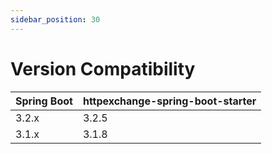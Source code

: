 ```yaml
---
sidebar_position: 30
---
```


# Version Compatibility

| Spring Boot | httpexchange-spring-boot-starter |
|-------------|----------------------------------|
| 3.2.x       | 3.2.5                            |
| 3.1.x       | 3.1.8                            |